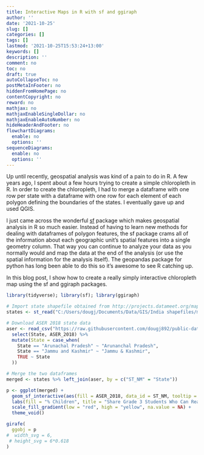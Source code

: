 ---
title: Interactive Maps in R with sf and ggiraph
author: ''
date: '2021-10-25'
slug: []
categories: []
tags: []
lastmod: '2021-10-25T15:53:24+13:00'
keywords: []
description: ''
comment: no
toc: no
draft: true
autoCollapseToc: no
postMetaInFooter: no
hiddenFromHomePage: no
contentCopyright: no
reward: no
mathjax: no
mathjaxEnableSingleDollar: no
mathjaxEnableAutoNumber: no
hideHeaderAndFooter: no
flowchartDiagrams:
  enable: no
  options: ''
sequenceDiagrams:
  enable: no
  options: ''
---

Up until recently, geospatial analysis was kind of a pain to do in R. A few years ago, I spent about a few hours trying to create a simple chloropleth in R. In order to create the chloropleth, I had to merge a dataframe with one row per state with a dataframe with one row for each element of each polygon defining the boundaries of the states. I eventually gave up and used QGIS.

I just came across the wonderful [sf](https://r-spatial.github.io/sf/) package which makes geospatial analysis in R so much easier. Instead of having to learn new methods for dealing with dataframes of polygon features, the sf package crams all of the information about each geographic unit's spatial features into a single geometry column. That way you can continue to analyze your data as you normally would and map the data at the end of the analysis (or use the spatial information for the analysis itself). The geopandas package for python has long been able to do this so it's awesome to see R catching up.

In this blog post, I show how to create a really simply interactive chloropleth map using the sf and ggiraph packages. 

```{r, warning = FALSE, message=FALSE}
library(tidyverse); library(sf); library(ggiraph)

# Import state shapefile obtained from http://projects.datameet.org/maps/states/
states <- st_read("C:/Users/dougj/Documents/Data/GIS/India shapefiles/maps-master/maps-master/States/Admin2.shp")

# Download ASER 2018 state data
aser <- read_csv("https://raw.githubusercontent.com/dougj892/public-datasets/master/ASER%202018%20and%20NAS%202017%20govt%20school%20grade%203%20reading.csv") %>% 
  select(State, ASER_2018) %>% 
  mutate(State = case_when(
    State == "Arunachal Pradesh" ~ "Arunanchal Pradesh",
    State == "Jammu and Kashmir" ~ "Jammu & Kashmir",
    TRUE ~ State
  ))

# Merge the two dataframes
merged <- states %>% left_join(aser, by = c("ST_NM" = "State"))

p <- ggplot(merged) + 
  geom_sf_interactive(aes(fill = ASER_2018, data_id = ST_NM, tooltip = ASER_2018)) +
  labs(fill = "% Children", title = "Share Grade 3 Students Who Can Read Std 2 Text (ASER 2018)") +
  scale_fill_gradient(low = "red", high = "yellow", na.value = NA) + 
  theme_void()

girafe(
  ggobj = p
#  width_svg = 6,
 # height_svg = 6*0.618
)
```


